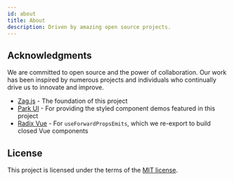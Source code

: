 ```yaml
---
id: about
title: About
description: Driven by amazing open source projects.
---
```


## Acknowledgments

We are committed to open source and the power of collaboration. Our work has been inspired by
numerous projects and individuals who continually drive us to innovate and improve.

- [Zag.js](https://zagjs.com/) - The foundation of this project
- [Park UI](https://park-ui.com) - For providing the styled component demos featured in this project
- [Radix Vue](https://www.radix-vue.com/) - For `useForwardPropsEmits`, which we re-export to build
  closed Vue components

## License

This project is licensed under the terms of the
[MIT license](https://github.com/chakra-ui/ark/blob/main/LICENSE).
